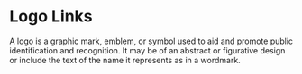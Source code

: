 

<Meta title="Molecules/Logo" component={Logo} />

# Logo Links
A logo is a graphic mark, emblem, or symbol used to aid and promote public 
identification and recognition. It may be of an abstract or figurative design or 
include the text of the name it represents as in a wordmark.

<Canvas>
    <Story name='Admin Panel Logos'>
        <Logo src='/images/admin-panel-logo.png' size='sm'/>
        <Logo src='/images/admin-panel-logo.png' size='md'/>
        <Logo src='/images/admin-panel-logo.png' size='lg'/>
    </Story>
</Canvas>